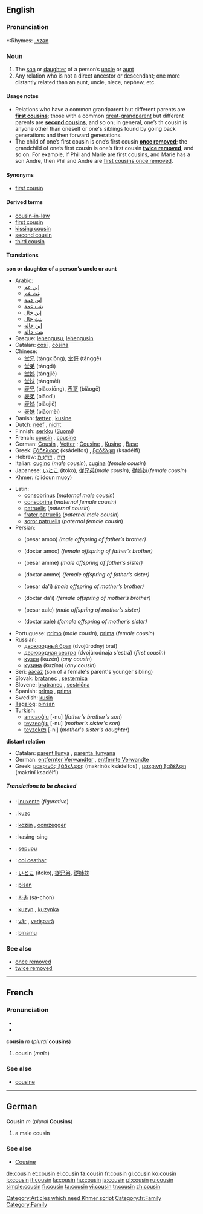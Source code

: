 {{see|Cousin}}
==English==

===Pronunciation===
*:Rhymes: [[Rhymes:English:-ʌzən|-ʌzən]]

===Noun===
{{en-noun}}

# The [[son]] or [[daughter]] of a person’s [[uncle]] or [[aunt]]
# Any relation who is not a direct ancestor or descendant; one more distantly related than an aunt, uncle, niece, nephew, etc.

====Usage notes====
*Relations who have a common grandparent but different parents are '''[[first cousin]]s'''; those with a common [[great-grandparent]] but different parents are '''[[second cousin]]s''', and so on; in general, one’s {{n}}th cousin is anyone other than oneself or one's siblings found by going back {{n}} generations and then forward {{n}} generations.
*The child of one’s first cousin is one’s first cousin '''[[once removed]]'''; the grandchild of one’s first cousin is one’s first cousin '''[[twice removed]]''', and so on. For example, if Phil and Marie are first cousins, and Marie has a son Andre, then Phil and Andre are [[first cousin once removed|first cousins once removed]].

====Synonyms====
*{{italbrac-colon|son or daughter of a person's uncle or aunt}} [[first cousin]]

====Derived terms====
*[[cousin-in-law]]
*[[first cousin]]
*[[kissing cousin]]
*[[second cousin]]
*[[third cousin]]

====Translations====
'''son or daughter of a person’s uncle or aunt'''
{{top}}
*Arabic:
**[[إبن عم]] {{italbrac|paternal uncle’s son}}
**[[بنت عم]] {{italbrac|paternal uncle’s daughter}}
**[[إبن عمة]] {{italbrac|paternal aunt’s son}}
**[[بنت عمة]] {{italbrac|paternal aunt’s daughter}}
**[[إبن خال]] {{italbrac|maternal uncle’s son}}
**[[بنت خال]] {{italbrac|maternal uncle’s daughter}}
**[[إبن خالة]] {{italbrac|maternal aunt’s son}}
**[[بنت خالة]] {{italbrac|maternal aunt’s daughter}}
*Basque: [[lehengusu]], [[lehengusin]] {{italbrac|female}}
*Catalan: [[cosí]] {{m}}, [[cosina]] {{f}}
*Chinese:
**[[堂兄]] (tángxiōng), [[堂哥]] (tánggē) {{italbrac|paternal uncle’s son older than oneself}}
**[[堂弟]] (tángdì) {{italbrac|paternal uncle’s son younger than oneself}}
**[[堂姊]] (tángjiě) {{italbrac|paternal uncle’s son older than oneself}}
**[[堂妹]] (tángmèi) {{italbrac|paternal uncle’s son daughter younger than oneself}}
**[[表兄]] (biǎoxiōng), [[表哥]] (biǎogē) {{italbrac|maternal uncle’s, or either parent’s sister’s, son older than oneself}}
**[[表弟]] (biǎodì) {{italbrac|maternal uncle’s, or either parent's sister's, son younger than oneself}}
**[[表姊]] (biǎojiě) {{italbrac|maternal uncle’s, or either parent's, sister's, daughter older than oneself}}
**[[表妹]] (biǎomèi) {{italbrac|maternal uncle’s, or either parent's sister's, daughter younger than oneself}}
*Danish: [[fætter]] {{c}} {{italbrac|male}}, [[kusine]] {{c}} {{italbrac|female}}
*Dutch: [[neef]] {{italbrac|male cousin or nephew}}, [[nicht]] {{italbrac|female cousin or niece}}
*Finnish: [[serkku]] ([[:fi:serkku|Suomi]])
*French: [[cousin#French|cousin]] {{m}} {{italbrac|male cousin}}, [[cousine]] {{f}} {{italbrac|female cousin}}
*German: [[Cousin]] {{m}}, [[Vetter]] {{m}}; [[Cousine]] {{f}}, [[Kusine]] {{f}}, [[:de:Base|Base]] {{f}} {{italbrac|regional}}
*Greek: [[ξάδελφος]] (ksádelfos) {{m}}, [[ξαδέλφη]] (ksadélfi) {{f}}
*Hebrew: [[דּוֹדָן]] {{m}}, [[דּוֹדָנִית]] {{f}}
*Italian: [[cugino]] {{m}} (''male cousin''), [[cugina]] {{f}} (''female cousin'')
*Japanese: [[いとこ]] (itoko), [[従兄弟]](''male cousin''), [[従姉妹]](''female cousin'')
*Khmer: (ciidoun muoy) [[Category:Articles which need Khmer script]]
{{mid}}
*Latin:
**[[consobrinus]] (''maternal male cousin'')
**[[consobrina]] (''maternal female cousin'')
**[[patruelis]] (''paternal cousin'')
**[[frater patruelis]] (''paternal male cousin'')
**[[soror patruelis]] (''paternal female cousin'')
*Persian:
**{{FAchar|[[پسرعمو]]}} (pesar amoo) ''(male offspring of father’s brother)''
**{{FAchar|[[دختر عمو]]}} (doxtar amoo) ''(female offspring of father’s brother)''
**{{FAchar|[[پسرعمه]]}} (pesar amme) ''(male offspring of father’s sister)''
**{{FAchar|[[دختر عمه]]}} (doxtar amme) ''(female offspring of father’s sister)''
**{{FAchar|[[پسردایی]]}} (pesar da'i) ''(male offspring of mother’s brother)''
**{{FAchar|[[دختر دایی]]}} (doxtar da'i) ''(female offspring of mother’s brother)''
**{{FAchar|[[پسر خاله]]}} (pesar xale) ''(male offspring of mother’s sister)''
**{{FAchar|[[دختر خاله]]}} (doxtar xale) ''(female offspring of mother’s sister)''
*Portuguese: [[primo#Portuguese|primo]] {{m}} (''male cousin''), [[prima#Portuguese|prima]] {{f}} (''female cousin'')
*Russian:
**[[двоюродный брат]] (dvojúrodnyj brat) {{m}}
**[[двоюродная сестра]] (dvojúrodnaja s'estrá) {{f}} (''first cousin'')
**[[кузен]] (kuzén) {{m}} (''any cousin'')
**[[кузина]] (kuzína) {{f}} (''any cousin'')
*Seri: [[aacaz]] (son of a female's parent's younger sibling)
*Slovak: [[bratanec#Slovak|bratanec]] {{m}} , [[sesternica#Slovak|sesternica]] {{f}}
*Slovene: [[bratranec]] {{m}}, [[sestrična]] {{f}}
*Spanish: [[primo#Spanish|primo]] {{m}}, [[prima#Spanish|prima]] {{f}}
*Swedish: [[kusin]] {{c}}
*[[Tagalog]]: [[pinsan]]
*Turkish:
**[[amcaoğlu]] [-nu] (''father's brother's son'')
**[[teyzeoğlu]] [-nu] (''mother's sister's son'')
**[[teyzekızı]] [-nı] (''mother's sister's daughter'')
{{bottom}}

'''distant relation'''
{{top}}
*Catalan: [[parent llunyà]] {{m}}, [[parenta llunyana]] {{f}}
*German: [[entfernter Verwandter]] {{m}}, [[entfernte Verwandte]] {{f}}
*Greek: [[μακρινός ξάδελφος]] (makrinós ksádelfos) {{m}}, [[μακρινή ξαδέλφη]] (makriní ksadélfi) {{f}}
{{mid}}
{{bottom}}

=====Translations to be checked=====
<!--Remove this section once all of the translations below have been moved into the tables above.-->
{{checktrans}}
*{{ttbc|Basque}}: [[inuxente]] (''figurative'')
*{{ttbc|Esperanto}}: [[kuzo]]
*{{ttbc|Flemish}}: [[kozijn]] {{m}}, [[oomzegger]] {{m}}
*{{ttbc|Ibaloi}}: kasing-sing
*{{ttbc|Indonesian}}: [[sepupu]] 
*{{ttbc|Irish}}: [[col ceathar]]
*{{ttbc|Japanese}}: [[いとこ]] (itoko), [[従兄弟]], [[従姉妹]]
*{{ttbc|Kapampangan}}: [[pisan]]
*{{ttbc|Korean}}: [[사촌]] (sa-chon)
*{{ttbc|Polish}}: [[kuzyn]] {{m}}, [[kuzynka]] {{f}}
*{{ttbc|Romanian}}: [[văr]] {{m}}, [[verişoară]] {{f}}
*{{ttbc|Swahili}}: [[binamu]]

===See also===
*[[once removed]]
*[[twice removed]]

----

==French==

===Pronunciation===
*{{IPA|/ku.zɛ̃/}}
*{{SAMPA|/ku.zE~/}}

'''cousin''' ''m'' (''plural'' '''cousins''')

#cousin (''male'')

===See also===
*[[cousine#French|cousine]]
[[Category:fr:Family]]

----

==German==

'''Cousin''' ''m'' (''plural'' '''Cousins''')

# a male cousin

===See also===
*[[Cousine#German|Cousine]]

[[Category:Family]]

[[de:cousin]]
[[et:cousin]]
[[el:cousin]]
[[fa:cousin]]
[[fr:cousin]]
[[gl:cousin]]
[[ko:cousin]]
[[io:cousin]]
[[it:cousin]]
[[la:cousin]]
[[hu:cousin]]
[[ja:cousin]]
[[pl:cousin]]
[[ru:cousin]]
[[simple:cousin]]
[[fi:cousin]]
[[ta:cousin]]
[[vi:cousin]]
[[tr:cousin]]
[[zh:cousin]]